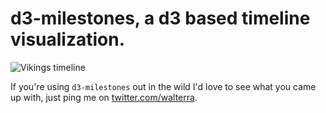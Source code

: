
<Meta title="d3-milestones/Introduction" />

# d3-milestones, a d3 based timeline visualization.

<img src={Vikings} alt="Vikings timeline" />

If you're using `d3-milestones` out in the wild I'd love to see what you came up with, just ping me on [twitter.com/walterra](https://www.twitter.com/walterra).

